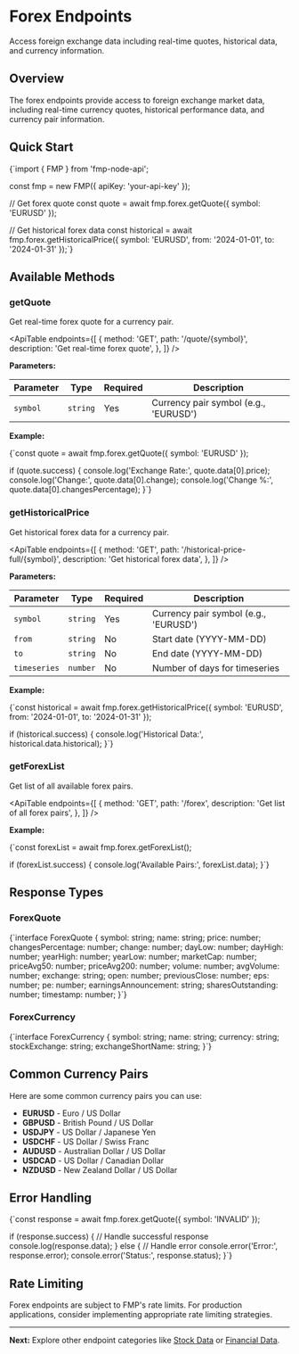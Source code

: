 # Forex Endpoints

Access foreign exchange data including real-time quotes, historical data, and currency information.

## Overview

The forex endpoints provide access to foreign exchange market data, including real-time currency quotes, historical performance data, and currency pair information.

## Quick Start

<CodeBlock language="typescript">
{`import { FMP } from 'fmp-node-api';

const fmp = new FMP({ apiKey: 'your-api-key' });

// Get forex quote
const quote = await fmp.forex.getQuote({ symbol: 'EURUSD' });

// Get historical forex data
const historical = await fmp.forex.getHistoricalPrice({
    symbol: 'EURUSD',
    from: '2024-01-01',
    to: '2024-01-31'
});`}
</CodeBlock>

## Available Methods

### getQuote

Get real-time forex quote for a currency pair.

<ApiTable
  endpoints={[
    {
      method: 'GET',
      path: '/quote/{symbol}',
      description: 'Get real-time forex quote',
    },
  ]}
/>

**Parameters:**

| Parameter | Type     | Required | Description                    |
| --------- | -------- | -------- | ------------------------------ |
| `symbol`  | `string` | Yes      | Currency pair symbol (e.g., 'EURUSD') |

**Example:**

<CodeBlock language="typescript">
{`const quote = await fmp.forex.getQuote({ symbol: 'EURUSD' });

if (quote.success) {
    console.log('Exchange Rate:', quote.data[0].price);
    console.log('Change:', quote.data[0].change);
    console.log('Change %:', quote.data[0].changesPercentage);
}`}
</CodeBlock>

### getHistoricalPrice

Get historical forex data for a currency pair.

<ApiTable
  endpoints={[
    {
      method: 'GET',
      path: '/historical-price-full/{symbol}',
      description: 'Get historical forex data',
    },
  ]}
/>

**Parameters:**

| Parameter     | Type     | Required | Description                    |
| ------------- | -------- | -------- | ------------------------------ |
| `symbol`      | `string` | Yes      | Currency pair symbol (e.g., 'EURUSD') |
| `from`        | `string` | No       | Start date (YYYY-MM-DD)       |
| `to`          | `string` | No       | End date (YYYY-MM-DD)         |
| `timeseries`  | `number` | No       | Number of days for timeseries |

**Example:**

<CodeBlock language="typescript">
{`const historical = await fmp.forex.getHistoricalPrice({
    symbol: 'EURUSD',
    from: '2024-01-01',
    to: '2024-01-31'
});

if (historical.success) {
    console.log('Historical Data:', historical.data.historical);
}`}
</CodeBlock>

### getForexList

Get list of all available forex pairs.

<ApiTable
  endpoints={[
    {
      method: 'GET',
      path: '/forex',
      description: 'Get list of all forex pairs',
    },
  ]}
/>

**Example:**

<CodeBlock language="typescript">
{`const forexList = await fmp.forex.getForexList();

if (forexList.success) {
    console.log('Available Pairs:', forexList.data);
}`}
</CodeBlock>

## Response Types

### ForexQuote

<CodeBlock language="typescript">
{`interface ForexQuote {
    symbol: string;
    name: string;
    price: number;
    changesPercentage: number;
    change: number;
    dayLow: number;
    dayHigh: number;
    yearHigh: number;
    yearLow: number;
    marketCap: number;
    priceAvg50: number;
    priceAvg200: number;
    volume: number;
    avgVolume: number;
    exchange: string;
    open: number;
    previousClose: number;
    eps: number;
    pe: number;
    earningsAnnouncement: string;
    sharesOutstanding: number;
    timestamp: number;
}`}
</CodeBlock>

### ForexCurrency

<CodeBlock language="typescript">
{`interface ForexCurrency {
    symbol: string;
    name: string;
    currency: string;
    stockExchange: string;
    exchangeShortName: string;
}`}
</CodeBlock>

## Common Currency Pairs

Here are some common currency pairs you can use:

- **EURUSD** - Euro / US Dollar
- **GBPUSD** - British Pound / US Dollar
- **USDJPY** - US Dollar / Japanese Yen
- **USDCHF** - US Dollar / Swiss Franc
- **AUDUSD** - Australian Dollar / US Dollar
- **USDCAD** - US Dollar / Canadian Dollar
- **NZDUSD** - New Zealand Dollar / US Dollar

## Error Handling

<CodeBlock language="typescript">
{`const response = await fmp.forex.getQuote({ symbol: 'INVALID' });

if (response.success) {
    // Handle successful response
    console.log(response.data);
} else {
    // Handle error
    console.error('Error:', response.error);
    console.error('Status:', response.status);
}`}
</CodeBlock>

## Rate Limiting

Forex endpoints are subject to FMP's rate limits. For production applications, consider implementing appropriate rate limiting strategies.

---

**Next:** Explore other endpoint categories like [Stock Data](/docs/api/stock) or [Financial Data](/docs/api/financial). 